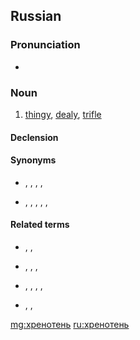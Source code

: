 ==Russian==

===Pronunciation===
* {{ru-IPA|хреноте́нь}}

===Noun===
{{ru-noun+|хреноте́нь|f}}

# {{context|colloquial|lang=ru}} [[thingy]], [[dealy]], [[trifle]]

====Declension====
{{ru-noun-table|хреноте́нь|f}}

====Synonyms====
* {{l|ru|ерунда}}, {{l|ru|чушь}}, {{l|ru|дрянь}}, {{l|ru|дребедень}}, {{l|ru|хрень}}
* {{l|ru|вещь}}, {{l|ru|штуковина}}, {{l|ru|фигня}}, {{l|ru|херня}}, {{l|ru|хрень}}, {{l|ru|хреновина}}

====Related terms====
* {{l|ru|хрен}}, {{l|ru|хрень}}, {{l|ru|хреновина}}
* {{l|ru|хренов}}, {{l|ru|хреновый}}, {{l|ru|хреноватый}}, {{l|ru|охренителный}}
* {{l|ru|нахреначить}}, {{l|ru|нахреначить}}, {{l|ru|захреначить}}, {{l|ru|охренеть}}, {{l|ru|охреневать}}
* {{l|ru|хреново}}, {{l|ru|хреновато}}, {{l|ru|охренительно}}

[[mg:хренотень]]
[[ru:хренотень]]